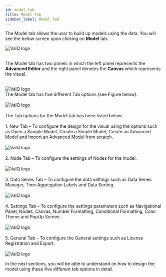 ```yaml
---
id: model_tab
title: Model Tab
sidebar_label: Model Tab
---
```


The Model tab allows the user to build up models using the data. You will see the below screen upon clicking on **Model** tab.
<div style={{textAlign: 'center'}}>
  <Zoom>
<img alt="ValQ logo" src={useBaseUrl('/doc-images/model/model1.png')} />
  </Zoom>
</div> <br />
<div style={{textAlign: 'justify'}}>

The Model tab has two panels in which the left panel represents the **Advanced Editor** and the right panel denotes the 
**Canvas** which represents the visual.
</div> <br />
<div style={{textAlign: 'center'}}>
  <Zoom>
<img alt="ValQ logo" src={useBaseUrl('/doc-images/model/model11.png')} />
  </Zoom>
</div> 

<div style={{textAlign: 'justify'}}>
The Model tab has five different Tab options (see Figure below).
<br /> <br />
</div>
<div style={{textAlign: 'center'}}>
  <Zoom>
<img alt="ValQ logo" src={useBaseUrl('/doc-images/model/model2.png')} />
  </Zoom>
</div>
<br />
<div style={{textAlign: 'justify'}}>
The Tab options for the Model tab has been listed below:
</div> <br />
<div style={{textAlign: 'justify'}}>
1. New Tab – To configure the design for the visual using the options such as Open a Sample Model,
   Create a Simple Model, Create an Advanced Model and Import an Advanced Model from scratch. </div> <br />
    <div style={{textAlign: 'center'}}>
      <Zoom>
    <img alt="ValQ logo" src={useBaseUrl('/doc-images/model/model4.png')} />
      </Zoom>
    </div>
    <br />
<div style={{textAlign: 'justify'}}>
2. Node Tab – To configure the settings of Nodes for the model. </div> <br />
    <div style={{textAlign: 'center'}}>
      <Zoom>
    <img alt="ValQ logo" src={useBaseUrl('/doc-images/model/model3.png')} />
      </Zoom>
    </div>
    <br />
<div style={{textAlign: 'justify'}}>
3. Data Series Tab – To configure the data settings such as Data Series Manager, Time Aggregation Labels and Data Sorting. </div> <br />
    <div style={{textAlign: 'center'}}>
      <Zoom>
    <img alt="ValQ logo" src={useBaseUrl('/doc-images/model/model5.png')} />
      </Zoom>
    </div>
    <br />
<div style={{textAlign: 'justify'}}>
4. Settings Tab – To configure the settings parameters such as Navigational Panel, Nodes, Canvas, Number Formatting, Conditional Formatting, Color Theme and PopUp Screen . </div> <br />
    <div style={{textAlign: 'center'}}>
      <Zoom>
    <img alt="ValQ logo" src={useBaseUrl('/doc-images/model/model6.png')} />
      </Zoom>
    </div>
    <br />
<div style={{textAlign: 'justify'}}>
5. General Tab – To configure the General settings such as License Registration and Export. </div> <br />
    <div style={{textAlign: 'center'}}>
      <Zoom>
    <img alt="ValQ logo" src={useBaseUrl('/doc-images/model/model7.png')} />
      </Zoom>
    </div>

In the next sections, you will be able to understand on how to design the model using these five different tab options in detail.
